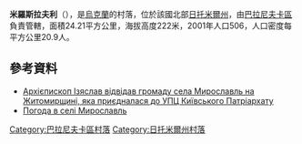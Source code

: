{{coord|50|22|38|N|27|28|51|E|scale:30000|display=title}}

'''米羅斯拉夫利'''（{{lang-uk|Мирославль}}），是[[烏克蘭|烏克蘭]]的村落，位於該國北部[[日托米爾州|日托米爾州]]，由[[巴拉尼夫卡區|巴拉尼夫卡區]]負責管轄，面積24.21平方公里，海拔高度222米，2001年人口506，人口密度每平方公里20.9人。

==參考資料==
*[http://www.cerkva.info/en/news/diocesan-news/7119-myroslavl.html Архієпископ Ізяслав відвідав громаду села Мирославль на Житомирщині, яка приєдналася до УПЦ Київського Патріархату] {{Wayback|url=http://www.cerkva.info/en/news/diocesan-news/7119-myroslavl.html |date=20150923202346 }}
* [http://weather.in.ua/ua/zhitomirskaja/15790 Погода в селі Мирославль]

{{DEFAULTSORT:Мирославль}}
[[Category:巴拉尼夫卡區村落|Category:巴拉尼夫卡區村落]]
[[Category:日托米爾州村落|Category:日托米爾州村落]]


{{Zhytomyr-geo-stub}}